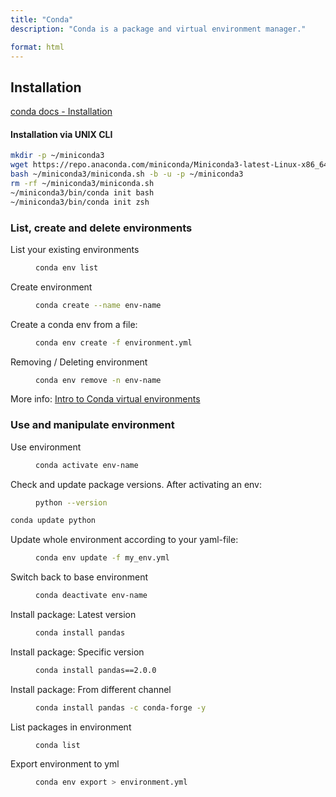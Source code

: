 ```yaml
---
title: "Conda"
description: "Conda is a package and virtual environment manager."

format: html
---
```

 

## Installation 

[conda docs - Installation](https://docs.conda.io/projects/conda/en/latest/user-guide/install/index.html)

::: {.callout-note collapse=true appearance="simple"}  

#### Installation via UNIX CLI

```bash
mkdir -p ~/miniconda3
wget https://repo.anaconda.com/miniconda/Miniconda3-latest-Linux-x86_64.sh -O ~/miniconda3/miniconda.sh
bash ~/miniconda3/miniconda.sh -b -u -p ~/miniconda3
rm -rf ~/miniconda3/miniconda.sh
~/miniconda3/bin/conda init bash
~/miniconda3/bin/conda init zsh
```

:::

### List, create and delete environments

List your existing environments
: ```bash
conda env list
```

Create environment
: ```bash
conda create --name env-name
```

Create a conda env from a file:
: ```bash
conda env create -f environment.yml
```

Removing / Deleting environment
: ```bash
conda env remove -n env-name
```

More info:
[Intro to Conda virtual environments](https://towardsdatascience.com/introduction-to-conda-virtual-environments-eaea4ac84e28)


### Use and manipulate environment

Use environment
: ```bash
conda activate env-name
```

Check and update package versions. After activating an env:
: ```bash
python --version
```

```bash
conda update python
```

Update whole environment according to your yaml-file:
: ```bash
conda env update -f my_env.yml
```

Switch back to base environment
: ```bash
conda deactivate env-name
```

Install package: Latest version
: ```bash
conda install pandas 
```

Install package: Specific version
: ```bash
conda install pandas==2.0.0
```

Install package: From different channel
: ```bash
conda install pandas -c conda-forge -y
```

List packages in environment
: ```
conda list
```

Export environment to yml
: ```bash
conda env export > environment.yml
```
